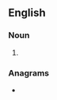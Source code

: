 ==English==

===Noun===
{{head|en|noun plural form}}

# {{plural of|babbler|lang=en}}

===Anagrams===
* {{anagrams|en|a=abbbelrs|blabbers|brabbles}}